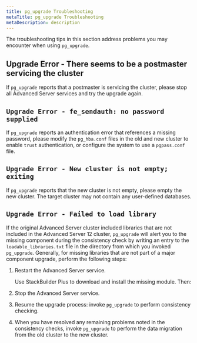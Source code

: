 ```yaml
---
title: pg_upgrade Troubleshooting
metaTitle: pg_upgrade Troubleshooting
metaDescription: description
---
```


The troubleshooting tips in this section address problems you may
encounter when using `pg_upgrade`.

## Upgrade Error - There seems to be a postmaster servicing the cluster

If `pg_upgrade` reports that a postmaster is servicing the cluster,
please stop all Advanced Server services and try the upgrade again.

## `Upgrade Error - fe_sendauth: no password supplied`

If `pg_upgrade` reports an authentication error that references a
missing password, please modify the `pg_hba.conf` files in the old and
new cluster to enable `trust` authentication, or configure the system to
use a `pgpass.conf` file.

## `Upgrade Error - New cluster is not empty; exiting`

If `pg_upgrade` reports that the new cluster is not empty, please empty
the new cluster. The target cluster may not contain any user-defined
databases.

## `Upgrade Error - Failed to load library`

If the original Advanced Server cluster included libraries that are not
included in the Advanced Server 12 cluster, `pg_upgrade` will alert you
to the missing component during the consistency check by writing an
entry to the `loadable_libraries.txt` file in the directory from which
you invoked `pg_upgrade`. Generally, for missing libraries that are not
part of a major component upgrade, perform the following steps:

1.  Restart the Advanced Server service.
    
    Use StackBuilder Plus to download and install the missing module.
    Then:

2.  Stop the Advanced Server service.

3.  Resume the upgrade process: invoke `pg_upgrade` to perform
    consistency checking.

4.  When you have resolved any remaining problems noted in the
    consistency checks, invoke `pg_upgrade` to perform the data
    migration from the old cluster to the new cluster.
